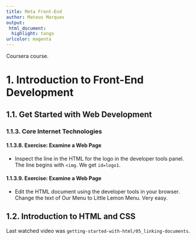 ```yaml
---
title: Meta Front-End
author: Mateus Marques
output:
 html_document:
  highlight: tango
urlcolor: magenta
---
```


Coursera course.

# 1. Introduction to Front-End Development

## 1.1. Get Started with Web Development

### 1.1.3. Core Internet Technologies

#### 1.1.3.8. Exercise: Examine a Web Page

* Inspect the line in the HTML for the logo in the developer tools panel. The line begins with `<img`. We get `id=logo1`.

#### 1.1.3.9. Exercise: Examine a Web Page

* Edit the HTML document using the developer tools in your browser. Change the text of Our Menu to Little Lemon Menu. Very easy.

## 1.2. Introduction to HTML and CSS

Last watched video was `getting-started-with-html/05_linking-documents`.
